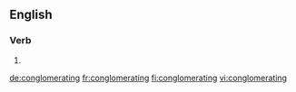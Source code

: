 ==English==

===Verb===
{{head|en}}

# {{present participle of|conglomerate|lang=en}}

[[de:conglomerating]]
[[fr:conglomerating]]
[[fi:conglomerating]]
[[vi:conglomerating]]